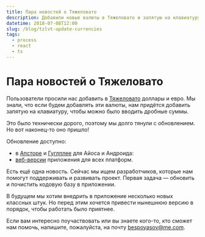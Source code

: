 ```yaml
---
title: Пара новостей о Тяжеловато
description: Добавили новые валюты в Тяжеловато и запятую на клавиатуру. Ищем разработчиков, которые могут нам помочь с поддержкой.
datetime: 2018-07-08T12:00
slug: /blog/tzlvt-update-currencies
tags:
  - process
  - react
  - ts
---
```


# Пара новостей о Тяжеловато

Пользователи просили нас добавить в [Тяжеловато](/projects/tzlvt) доллары и евро. Мы знали, что если будем добавлять эти валюты, нам придётся добавить запятую на клавиатуру, чтобы можно было вводить дробные суммы.

Это было технически дорого, поэтому мы долго тянули с обновлением. Но вот наконец-то оно пришло!

Обновление доступно:

- в [Апсторе](https://itunes.apple.com/us/app/tzlvt/id1093713971?ls=1&mt=8) и [Гуглплее](https://play.google.com/store/apps/details?id=ru.bespoyasov.tzlvt) для Айоса и Андроида:
- [веб-версии](https://fuckgrechka.ru/tzlvt/) приложения для всех платформ.

Есть ещё одна новость. Сейчас мы ищем разработчиков, которые нам помогут поддерживать и развивать проект. Первая задача — обновить и почистить кодовую базу в приложении.

В будущем мы хотим внедрить в приложение несколько новых классных штук. Но перед этим хочется привести нынешнюю версию в порядок, чтобы работать было приятнее.

Если вам интересно поучаствовать или вы знаете кого-то, кто сможет нам помочь, напишите, пожалуйста, на почту bespoyasov@me.com.
